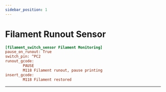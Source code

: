 ```yaml
---
sidebar_position: 1
---
```


# Filament Runout Sensor

```cfg title="printer.cfg"
[filament_switch_sensor Filament Monitoring]
pause_on_runout: True
switch_pin: ^PC2
runout_gcode: 
        PAUSE
        M118 Filament runout, pause printing
insert_gcode:
        M118 Filament restored
``` 

----

